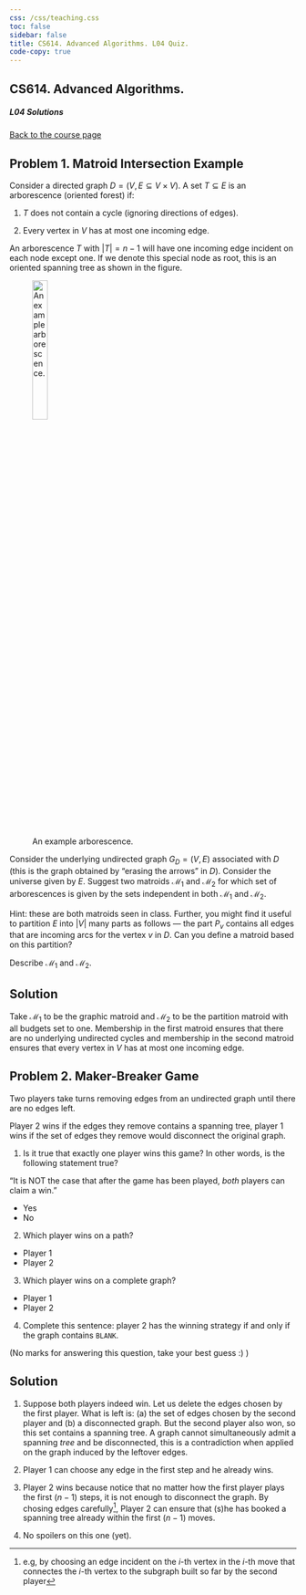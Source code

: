 ```yaml
---
css: /css/teaching.css
toc: false
sidebar: false
title: CS614. Advanced Algorithms. L04 Quiz.
code-copy: true
---
```


:::{.column-body-outset}

## CS614. Advanced Algorithms. 

##### L04 Solutions

[Back to the course page](../index.qmd)



:::{.callout-note icon="false"}

# Problem 1. Matroid Intersection Example

Consider a directed graph $D=(V, E \subseteq V \times V)$. A set $T \subseteq E$ is an arborescence (oriented forest) if:

1. $T$ does not contain a cycle (ignoring directions of edges).

2. Every vertex in $V$ has at most one incoming edge.

An arborescence $T$ with $|T|=n-1$ will have one incoming edge incident on each node except one. If we denote this special node as root, this is an oriented spanning tree as shown in the figure.

![An example arborescence.](L04-img.png){width=25%}

Consider the underlying undirected graph $G_D = (V,E)$ associated with $D$ (this is the graph obtained by "erasing the arrows" in $D$). Consider the universe given by $E$. Suggest two matroids ${\mathcal M}_1$ and ${\mathcal M}_2$ for which set of arborescences is given by the sets independent in both ${\mathcal M}_1$ and ${\mathcal M}_2$.

Hint: these are both matroids seen in class. Further, you might find it useful to partition $E$ into $|V|$ many parts as follows --- the part $P_v$ contains all edges that are incoming arcs for the vertex $v$ in $D$. Can you define a matroid based on this partition?

Describe ${\mathcal M}_1$ and ${\mathcal M}_2$.

:::

:::{.callout-caution collapse="true" icon="false"} 

# Solution

Take ${\mathcal M}_1$ to be the graphic matroid and ${\mathcal M}_2$ to be the partition matroid with all budgets set to one. Membership in the first matroid ensures that there are no underlying undirected cycles and membership in the second matroid ensures that every vertex in $V$ has at most one incoming edge. 
:::

:::{.callout-note icon="false"}

# Problem 2. Maker-Breaker Game

Two players take turns removing edges from an undirected graph until there are no edges left. 

Player 2 wins if the edges they remove contains a spanning tree, player 1 wins if the set of edges they remove would disconnect the original graph.

1. Is it true that exactly one player wins this game? In other words, is the following statement true?

"It is NOT the case that after the game has been played, _both_ players can claim a win."

- Yes
- No

2. Which player wins on a path?

- Player 1
- Player 2

3. Which player wins on a complete graph?

- Player 1
- Player 2

4. Complete this sentence: player 2 has the winning strategy if and only if the graph contains `BLANK`.

(No marks for answering this question, take your best guess :) )

:::


:::{.callout-caution collapse="true" icon="false"} 

# Solution

1. Suppose both players indeed win. Let us delete the edges chosen by the first player. What is left is: (a) the set of edges chosen by the second player and (b) a disconnected graph. But the second player also won, so this set contains a spanning tree. A graph cannot simultaneously admit a spanning _tree_ and be disconnected, this is a contradiction when applied on the graph induced by the leftover edges.

2. Player 1 can choose any edge in the first step and he already wins.

3. Player 2 wins because notice that no matter how the first player plays the first $(n-1)$ steps, it is not enough to disconnect the graph. By chosing edges carefully^[e.g, by choosing an edge incident on the $i$-th vertex in the $i$-th move that connectes the $i$-th vertex to the subgraph built so far by the second player], Player 2 can ensure that (s)he has booked a spanning tree already within the first $(n-1)$ moves.

4. No spoilers on this one (yet).
:::


:::